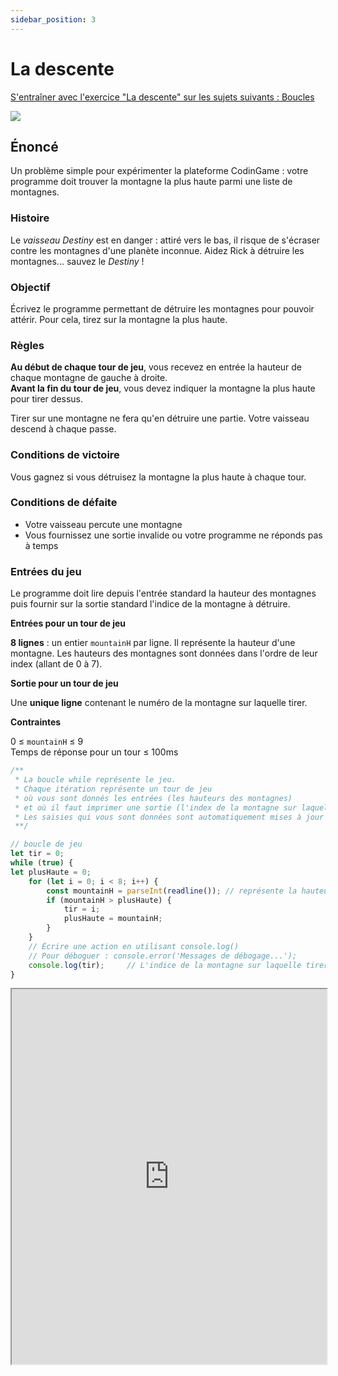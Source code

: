 ```yaml
---
sidebar_position: 3
---
```


# La descente

[S'entraîner avec l'exercice "La descente" sur les sujets suivants : Boucles](https://www.codingame.com/training/easy/the-descent)

![](../images/121_Descent_Kirks_Quest_LD-compressor.jpg)

## Énoncé

Un problème simple pour expérimenter la plateforme CodinGame : votre programme doit trouver la montagne la plus haute parmi une liste de
montagnes.

### Histoire

Le *vaisseau Destiny* est en danger : attiré vers le bas, il risque de s'écraser contre les montagnes d'une planète inconnue. Aidez Rick à
détruire les montagnes... sauvez le *Destiny* !

### Objectif

Écrivez le programme permettant de détruire les montagnes pour pouvoir attérir. Pour cela, tirez sur la montagne la plus haute.

### Règles

**Au début de chaque tour de jeu**, vous recevez en entrée la hauteur de chaque montagne de gauche à droite.<br />
**Avant la fin du tour de jeu**, vous devez indiquer la montagne la plus haute pour tirer dessus.

Tirer sur une montagne ne fera qu'en détruire une partie. Votre vaisseau descend à chaque passe.

### Conditions de victoire

Vous gagnez si vous détruisez la montagne la plus haute à chaque tour.

### Conditions de défaite

- Votre vaisseau percute une montagne
- Vous fournissez une sortie invalide ou votre programme ne réponds pas à temps

### Entrées du jeu

Le programme doit lire depuis l'entrée standard la hauteur des montagnes puis fournir sur la sortie standard l'indice de la montagne à
détruire.

**Entrées pour un tour de jeu**

**8 lignes** : un entier `mountainH` par ligne. Il représente la hauteur d'une montagne. Les hauteurs des montagnes sont données dans l'ordre de
leur index (allant de 0 à 7).

**Sortie pour un tour de jeu**

Une **unique ligne** contenant le numéro de la montagne sur laquelle tirer.

**Contraintes**

0 ≤ `mountainH` ≤ 9<br />
Temps de réponse pour un tour ≤ 100ms





```javascript
/**
 * La boucle while représente le jeu.
 * Chaque itération représente un tour de jeu
 * où vous sont donnés les entrées (les hauteurs des montagnes)
 * et où il faut imprimer une sortie (l'index de la montagne sur laquelle tirer).
 * Les saisies qui vous sont données sont automatiquement mises à jour en fonction de vos dernières actions.
 **/

// boucle de jeu
let tir = 0;
while (true) {
let plusHaute = 0;
    for (let i = 0; i < 8; i++) {
        const mountainH = parseInt(readline()); // représente la hauteur d'une montagne.
        if (mountainH > plusHaute) {
            tir = i;
            plusHaute = mountainH;
        }
    }    
    // Écrire une action en utilisant console.log()
    // Pour déboguer : console.error('Messages de débogage...');
    console.log(tir);     // L'indice de la montagne sur laquelle tirer.
}
```

<iframe width="100%" height="600px" src="https://www.codingame.com/replay/118703364"></iframe>
